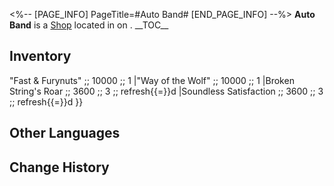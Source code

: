 <%-- [PAGE_INFO]
PageTitle=#Auto Band#
[END_PAGE_INFO] --%>
{{Stub}}
{{Location Infobox
|title    = {{Icon/White|Icon Shop Materials.png}} Auto Band
|image    = Shop Auto Band.png
|type     = Shop
|world    = <!--to be added-->
|region   = 
|area     = <!--to be added-->
|subarea  = 
}}
{{Description|The only music shop in Dreamflux Fortress. All of its staff members are automated instruments.
At the shop, people can buy vinyl records recorded by the instruments, as well as take their favorite instruments home.}}
'''Auto Band''' is a [[Shop]] located in <!--area--> on <!--world-->.
<!--
It is operated by [[<shopkeeper>]].
-->
__TOC__

==Inventory==
{{Shop|shop=Auto Band|currency=Credit|refresh=1|total=1
|"Dream First!" ;; 10000 ;; 1
|"Polaris" ;; 10000 ;; 1
|"Fast and Furynuts" ;; text{{=}}"Fast & Furynuts" ;; 10000 ;; 1
|"Way of the Wolf" ;; 10000 ;; 1
|Broken String's Roar ;; 3600 ;; 3 ;; refresh{{=}}d
|Soundless Satisfaction ;; 3600 ;; 3 ;; refresh{{=}}d
}}
<!--
==Location==
{{Map Embed|<map name>|<marker id>}}
--><!--
==Achievements==
{{Achievements by Category Table|topic=Auto Band}}
-->
==Other Languages==
{{Other Languages
|en   = Auto Band
|zhs  = 自动乐坊
|zht  = 自動樂坊
|ja   = オート音楽館
|ko   = 자동 악기점
|es   = Banda automática
|fr   = Auto-orchestre
|ru   = Автогруппа
|th   = วงดนตรีอัตโนมัติ
|vi   = Ban Nhạc Tự Động
|de   = Automatischer Musikladen
|id   = Auto Band
|pt   = Banda Automática
}}

==Change History==
{{Change History|2.2}}